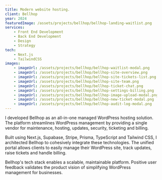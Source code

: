 ```yaml
---
title: Modern website hosting.
client: Bellhop
year: 2024
featuredImage: /assets/projects/bellhop/bellhop-landing-waitlist.png
services:
    - Front End Development
    - Back End Development
    - Design
    - Strategy
tech:
    - Next.js
    - TailwindCSS
images: 
    - imageUrl: /assets/projects/bellhop/bellhop-waitlist-modal.png
    - imageUrl: /assets/projects/bellhop/bellhop-site-overview.png
    - imageUrl: /assets/projects/bellhop/bellhop-site-tickets-list.png
    - imageUrl: /assets/projects/bellhop/bellhop-site-team.png
    - imageUrl: /assets/projects/bellhop/bellhop-ticket-chat.png
    - imageUrl: /assets/projects/bellhop/bellhop-settings-billing.png
    - imageUrl: /assets/projects/bellhop/bellhop-image-upload-modal.png
    - imageUrl: /assets/projects/bellhop/bellhop-new-ticket-modal.png
    - imageUrl: /assets/projects/bellhop/bellhop-audit-log-modal.png
---
```


I developed Bellhop as an all-in-one managed WordPress hosting solution. The platform streamlines WordPress management by providing a single vendor for maintenance, hosting, updates, security, ticketing and billing.

Built using Next.js, Supabase, Stripe, Prisma, TypeScript and Tailwind CSS, I architected Bellhop to cohesively integrate these technologies. The unified portal allows clients to easily manage their WordPress site, track updates, raise tickets and handle billing.

Bellhop's tech stack enables a scalable, maintainable platform. Positive user feedback validates the product vision of simplifying WordPress management for businesses.